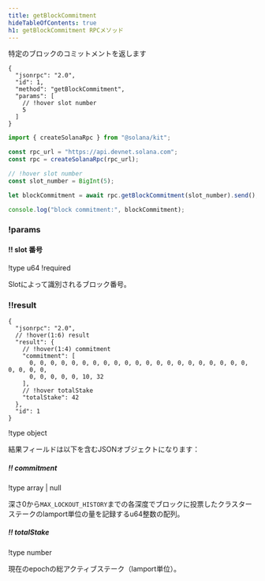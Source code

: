 ```yaml
---
title: getBlockCommitment
hideTableOfContents: true
h1: getBlockCommitment RPCメソッド
---
```


特定のブロックのコミットメントを返します

<APIMethod>

```jsonc !!request curl
{
  "jsonrpc": "2.0",
  "id": 1,
  "method": "getBlockCommitment",
  "params": [
    // !hover slot number
    5
  ]
}
```

```ts !!request title="Kit"
import { createSolanaRpc } from "@solana/kit";

const rpc_url = "https://api.devnet.solana.com";
const rpc = createSolanaRpc(rpc_url);

// !hover slot number
const slot_number = BigInt(5);

let blockCommitment = await rpc.getBlockCommitment(slot_number).send();

console.log("block commitment:", blockCommitment);
```

### !params

#### !! slot 番号

!type u64
!required

Slotによって識別されるブロック番号。

### !!result

```jsonc !response
{
  "jsonrpc": "2.0",
  // !hover(1:6) result
  "result": {
    // !hover(1:4) commitment
    "commitment": [
      0, 0, 0, 0, 0, 0, 0, 0, 0, 0, 0, 0, 0, 0, 0, 0, 0, 0, 0, 0, 0, 0, 0, 0, 0,
      0, 0, 0, 0, 0, 10, 32
    ],
    // !hover totalStake
    "totalStake": 42
  },
  "id": 1
}
```

!type object

結果フィールドは以下を含むJSONオブジェクトになります：

##### !! commitment

!type array | null

深さ0から`MAX_LOCKOUT_HISTORY`までの各深度でブロックに投票したクラスターステークのlamport単位の量を記録するu64整数の配列。

##### !! totalStake

!type number

現在のepochの総アクティブステーク（lamport単位）。

</APIMethod>
